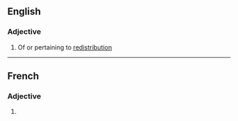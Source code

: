 ==English==

===Adjective===
{{en-adj}}

# Of or pertaining to [[redistribution]]

----

==French==

===Adjective===
{{fr-adj-form}}

# {{feminine of|redistributif|lang=fr}}